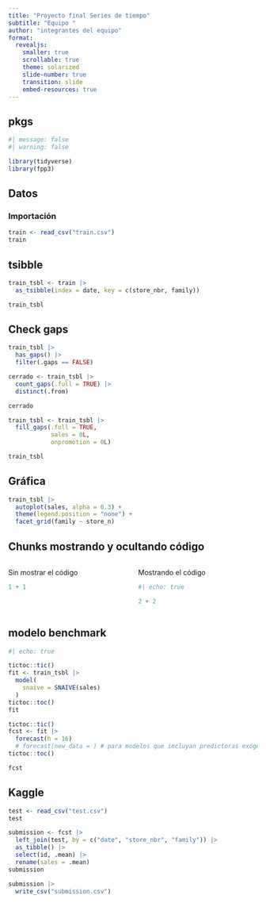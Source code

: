 ---
title: "Proyecto final Series de tiempo"
subtitle: "Equipo "
author: "integrantes del equipo"
format: 
  revealjs:
    smaller: true
    scrollable: true
    theme: solarized
    slide-number: true
    transition: slide
    embed-resources: true
---

## pkgs

```{r}
#| message: false
#| warning: false

library(tidyverse)
library(fpp3)
```

## Datos

### Importación

```{r}
train <- read_csv("train.csv")
train
```
## tsibble


```{r}
train_tsbl <- train |> 
  as_tsibble(index = date, key = c(store_nbr, family)) 

train_tsbl
```
## Check gaps

```{r}
train_tsbl |> 
  has_gaps() |> 
  filter(.gaps == FALSE)
```

```{r}
cerrado <- train_tsbl |> 
  count_gaps(.full = TRUE) |> 
  distinct(.from)

cerrado
```

```{r}
train_tsbl <- train_tsbl |> 
  fill_gaps(.full = TRUE, 
            sales = 0L, 
            onpromotion = 0L)

train_tsbl
```
## Gráfica


```{r}
train_tsbl |> 
  autoplot(sales, alpha = 0.3) + 
  theme(legend.position = "none") +
  facet_grid(family ~ store_n)
```


## Chunks mostrando y ocultando código

:::: {.columns}

::: {.column width="50%"}
Sin mostrar el código

```{r}
1 + 1
```

:::

::: {.column width="50%"}
Mostrando el código

```{r}
#| echo: true

2 + 2
```

:::

::::


## modelo benchmark

```{r}
#| echo: true

tictoc::tic()
fit <- train_tsbl |> 
  model(
    snaive = SNAIVE(sales)
  )
tictoc::toc()
fit
```



```{r}
tictoc::tic()
fcst <- fit |> 
  forecast(h = 16)
  # forecast(new_data = ) # para modelos que incluyan predictoras exógenas (regresión, etc.)
tictoc::toc()

fcst
```

## Kaggle

```{r}
test <- read_csv("test.csv")
test
```

```{r}
submission <- fcst |> 
  left_join(test, by = c("date", "store_nbr", "family")) |> 
  as_tibble() |> 
  select(id, .mean) |> 
  rename(sales = .mean)
submission

submission |> 
  write_csv("submission.csv")
```

